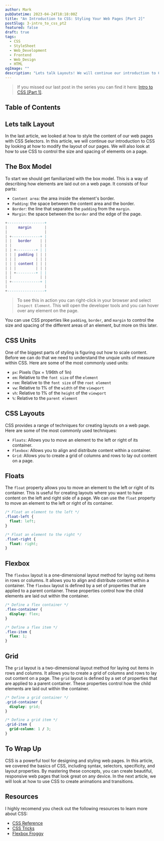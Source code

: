 ```yaml
---
author: Mark
pubDatetime: 2023-04-24T18:18:00Z
title: "An Introduction to CSS: Styling Your Web Pages [Part 2]"
postSlug: 3-intro_to_css_pt2
featured: false
draft: true
tags:
  - CSS
  - StyleSheet
  - Web_Development
  - Frontend
  - Web_Design
  - HTML
ogImage: ""
description: "Lets talk Layouts! We will continue our introduction to CSS by looking at how to create responsive layouts to our web pages."
---
```


> If you missed our last post in the series you can find it here: [Intro to CSS [Part 1]](/posts/2-intro_to_css_pt1).

## Table of Contents

## Lets talk Layout

In the last article, we looked at how to style the content of our web pages with CSS Selectors. In this article, we will continue our introduction to CSS by looking at how to modify the layout of our pages. We will also look at how to use CSS to control the size and spacing of elements on a page.

## The Box Model

To start we should get familiarized with the box model. This is a way of describing how elements are laid out on a web page. It consists of four parts:

- `Content area`: the area inside the element's border.
- `Padding`: the space between the content area and the border.
- `Border`: the line that separates the `padding` from the `margin`.
- `Margin`: the space between the `border` and the edge of the page.

```lua
+-----------------+
|     margin      |
|                 |
| +-------------+ |
| |   border    | |
| |             | |
| | +---------+ | |
| | | padding | | |
| | |         | | |
| | | content | | |
| | |         | | |
| | +---------+ | |
| |             | |
| +-------------+ |
|                 |
+-----------------+
```

> To see this in action you can right-click in your browser and select `Inspect Element`. This will open the developer tools and you can hover over any element on the page.

You can use CSS properties like `padding`, `border`, and `margin` to control the size and spacing of the different areas of an element, but more on this later.

## CSS Units

One of the biggest parts of styling is figuring out how to scale content. Before we can do that we need to understand the unquie units of measure within CSS. Here are some of the most commonly used units:

- `px`: Pixels (1px = 1/96th of 1in)
- `em`: Relative to the `font size` of the `element`
- `rem`: Relative to the `font size` of the `root element`
- `vw`: Relative to 1% of the `width` of the `viewport`
- `vh`: Relative to 1% of the `height` of the `viewport`
- `%`: Relative to the `parent element`

## CSS Layouts

CSS provides a range of techniques for creating layouts on a web page. Here are some of the most commonly used techniques:

- `Floats`: Allows you to move an element to the left or right of its container.
- `Flexbox`: Allows you to align and distribute content within a container.
- `Grid`: Allows you to create a grid of columns and rows to lay out content on a page.

## Floats

The `float` property allows you to move an element to the left or right of its container. This is useful for creating layouts where you want to have content on the left and right side of a page. We can use the `float` property to move an element to the left or right of its container.

```css
/* Float an element to the left */
.float-left {
  float: left;
}

/* Float an element to the right */
.float-right {
  float: right;
}
```

## Flexbox

The `flexbox` layout is a one-dimensional layout method for laying out items in rows or columns. It allows you to align and distribute content within a container. The `flexbox` layout is defined by a set of properties that are applied to a parent container. These properties control how the child elements are laid out within the container.

```css
/* Define a flex container */
.flex-container {
  display: flex;
}

/* Define a flex item */
.flex-item {
  flex: 1;
}
```

## Grid

The `grid` layout is a two-dimensional layout method for laying out items in rows and columns. It allows you to create a grid of columns and rows to lay out content on a page. The `grid` layout is defined by a set of properties that are applied to a parent container. These properties control how the child elements are laid out within the container.

```css
/* Define a grid container */
.grid-container {
  display: grid;
}

/* Define a grid item */
.grid-item {
  grid-column: 1 / 3;
}
```

## To Wrap Up

CSS is a powerful tool for designing and styling web pages. In this article, we covered the basics of CSS, including syntax, selectors, specificity, and layout properties. By mastering these concepts, you can create beautiful, responsive web pages that look great on any device. In the next article, we will look at how to use CSS to create animations and transitions.

## Resources

I highly recomend you check out the following resources to learn more about CSS:

- [CSS Reference](https://developer.mozilla.org/en-US/docs/Web/CSS/Reference)
- [CSS Tricks](https://css-tricks.com/)
- [Flexbox Froggy](https://flexboxfroggy.com/)
